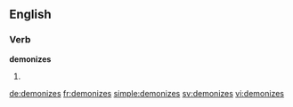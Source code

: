==English==

===Verb===
'''demonizes'''

# {{third-person singular of|demonize}}

[[de:demonizes]]
[[fr:demonizes]]
[[simple:demonizes]]
[[sv:demonizes]]
[[vi:demonizes]]